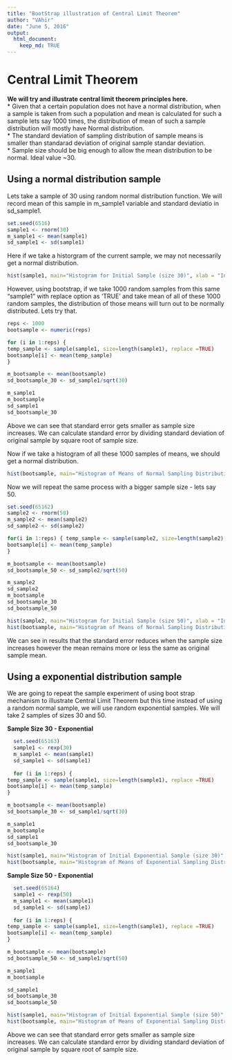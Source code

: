 ```yaml
---
title: "BootStrap illustration of Central Limit Theorem"
author: "VAhir"
date: "June 5, 2016"
output: 
  html_document:
    keep_md: TRUE
---
```


# Central Limit Theorem  
**We will try and illustrate central limit theorem principles here.**  
* Given that a certain population does not have a normal distribution, when a sample is taken from such a population and mean is calculated for such a sample lets say 1000 times, the distribution of mean of such a sample distribution will mostly have Normal distribution.  
* The standard deviation of sampling distribution of sample means is smaller than standarad deviation of original sample standar deviation.  
* Sample size should be big enough to allow the mean distribution to be normal. Ideal value ~30.  
  
  
## Using a normal distribution sample
  
Lets take a sample of 30 using random normal distribution function.
We will record mean of this sample in m_sample1 variable and standard deviatio in sd_sample1.

```R
set.seed(6516)
sample1 <- rnorm(30)
m_sample1 <- mean(sample1)
sd_sample1 <- sd(sample1)

```

Here if we take a historgram of the current sample, we may not necessarily get a normal distribution.

```R
hist(sample1, main="Histogram for Initial Sample (size 30)", xlab = "Initial Sample")
```

However, using bootstrap, if we take 1000 random samples from this same "sample1" with replace option as 'TRUE' and take mean of all of these 1000 random samples, the distribution of those means will turn out to be normally distributed. Lets try that.

```R
reps <- 1000
bootsample <- numeric(reps)

for (i in 1:reps) { 
temp_sample <- sample(sample1, size=length(sample1), replace =TRUE)
bootsample[i] <- mean(temp_sample)
}

m_bootsample <- mean(bootsample)
sd_bootsample_30 <- sd_sample1/sqrt(30)

m_sample1
m_bootsample
sd_sample1
sd_bootsample_30

```
Above we can see that standard error gets smaller as sample size increases. We can calculate standard error by dividing standard deviation of original sample by square root of sample size.  
  
Now if we take a histogram of all these 1000 samples of means, we should get a normal distribution.

```R
hist(bootsample, main="Histogram of Means of Normal Sampling Distribution ", xlab="Means of Samples")

```

Now we will repeat the same process with a bigger sample size - lets say 50.

```R
set.seed(65162)
sample2 <- rnorm(50)
m_sample2 <- mean(sample2)
sd_sample2 <- sd(sample2)

for(i in 1:reps) { temp_sample <- sample(sample2, size=length(sample2), replace =TRUE)
bootsample[i] <- mean(temp_sample)
}

m_bootsample <- mean(bootsample)
sd_bootsample_50 <- sd_sample2/sqrt(50)

m_sample2
sd_sample2
m_bootsample
sd_bootsample_30
sd_bootsample_50

hist(sample2, main="Histogram for Initial Sample (size 50)", xlab = "Initial Sample") 
hist(bootsample, main="Histogram of Means of Normal Sampling Distribution ", xlab="Means of Samples")
```
  
  We can see in results that the standard error reduces when the sample size increases however the mean remains more or less the same as original sample mean.  
  
  
## Using a exponential distribution sample
  
  We are going to repeat the sample experiment of using boot strap mechanism to illustrate Central Limit Theorem but this time instead of using a random normal sample, we will use random exponential samples. We will take 2 samples of sizes 30 and 50.
  
**Sample Size 30 - Exponential**  
    
```R
  set.seed(65163)
  sample1 <- rexp(30)
  m_sample1 <- mean(sample1)
  sd_sample1 <- sd(sample1)
  
  for (i in 1:reps) { 
temp_sample <- sample(sample1, size=length(sample1), replace =TRUE)
bootsample[i] <- mean(temp_sample)
}

m_bootsample <- mean(bootsample)
sd_bootsample_30 <- sd_sample1/sqrt(30)

m_sample1
m_bootsample
sd_sample1
sd_bootsample_30

hist(sample1, main="Histogram of Initial Exponential Sample (size 30)", xlab = "Initial Sample")
hist(bootsample, main="Histogram of Means of Exponential Sampling Distribution ", xlab="Means of Samples")

```



**Sample Size 50 - Exponential**
```R
  set.seed(65164)
  sample1 <- rexp(50)
  m_sample1 <- mean(sample1)
  sd_sample1 <- sd(sample1)
  
  for (i in 1:reps) { 
temp_sample <- sample(sample1, size=length(sample1), replace =TRUE)
bootsample[i] <- mean(temp_sample)
}

m_bootsample <- mean(bootsample)
sd_bootsample_50 <- sd_sample1/sqrt(50)

m_sample1
m_bootsample

sd_sample1
sd_bootsample_30
sd_bootsample_50

hist(sample1, main="Histogram of Initial Exponential Sample (size 50)", xlab = "Initial Sample")
hist(bootsample, main="Histogram of Means of Exponential Sampling Distribution ", xlab="Means of Samples")

```

Above we can see that standard error gets smaller as sample size increases. We can calculate standard error by dividing standard deviation of original sample by square root of sample size. 
  
